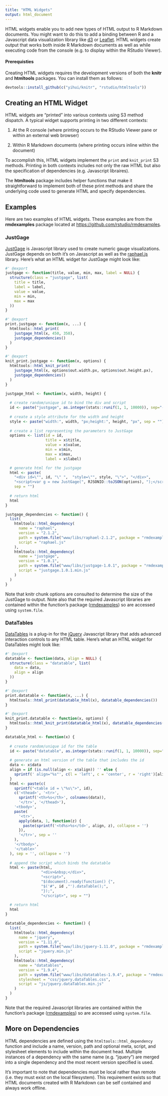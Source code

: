 ```yaml
---
title: "HTML Widgets"
output: html_document
---
```


HTML widgets enable you to add new types of HTML output to R Markdown documents. You might want to do this to add a binding between R and a Javascript data visualization library like [d3](http://d3js.org) or [Leaflet](http://leafletjs.com). HTML widgets create output that works both inside R Markdown documents as well as while executing code from the console (e.g. to display within the RStudio Viewer).

#### Prerequisties

Creating HTML widgets requires the development versions of both the **knitr** and **htmltools** packages. You can install them as follows:

```r
devtools::install_github(c("yihui/knitr", "rstudio/htmltools"))
```

## Creating an HTML Widget

HTML widgets are "printed" into various contexts using S3 method dispatch. A typical widget supports printing in two different contexts:

1) At the R console (where printing occurs to the RStudio Viewer pane or within an external web browser)

2) Within R Markdown documents (where printing occurs inline within the document)

To accomplish this, HTML widgets implement the `print` and `knit_print` S3 methods. Printing in both contexts includes not only the raw HTML but also the specification of dependencies (e.g. Javascript libraires).

The **htmltools** package includes helper functions that make it straightforward to implement both of these print methods and share the underlying code used to generate HTML and specify dependencies.

## Examples

Here are two examples of HTML widgets. These examples are from the **rmdexamples** package located at <https://github.com/rstudio/rmdexamples>.

### JustGage

[JustGage](http://justgage.com/) is Javascript library used to create numeric gauge visualizations. JustGage depends on both it's on Javascript as well as the [raphael.js](http://raphaeljs.com/) library. Here's what an HTML widget for JustGage might look like:

```r
#' @export
justgage <- function(title, value, min, max, label = NULL) {
  structure(class = "justgage", list(
    title = title,
    label = label,
    value = value,
    min = min,
    max = max
  ))
}

#' @export
print.justgage <- function(x, ...) {
  htmltools::html_print(
    justgage_html(x, 450, 350), 
    justgage_dependencies()
  )
}

#' @export
knit_print.justgage <- function(x, options) {
  htmltools::html_knit_print(
    justgage_html(x, options$out.width.px, options$out.height.px), 
    justgage_dependencies()
  )
}

justgage_html <- function(x, width, height) {
  
  # create random/unique id to bind the div and script
  id <- paste("justgage", as.integer(stats::runif(1, 1, 10000)), sep="-") 
  
  # create a style attribute for the width and height
  style <- paste("width:", width, "px;height:", height, "px", sep = "")
  
  # create a list representing the parameters to JustGage
  options <- list(id = id,
                  title = x$title,
                  value = x$value,
                  min = x$min,
                  max = x$max,
                  label = x$label)

  # generate html for the justgage
  html <- paste(
    "<div id=\"", id, "\" ",  "style=\"", style, "\">", "</div>", 
    "<script>var g = new JustGage(", RJSONIO::toJSON(options), ");</script>",
    sep = "")
  
  # return html
  html
}

justgage_dependencies <- function() {
  list(
    htmltools::html_dependency(
      name = "raphael",
      version = "2.1.2",
      path = system.file("www/libs/raphael-2.1.2", package = "rmdexamples"),
      script = "raphael.js"
    ),
    htmltools::html_dependency(
      name = "justgage",
      version = "1.0.1",
      path = system.file("www/libs/justgage-1.0.1", package = "rmdexamples"),
      script = "justgage.1.0.1.min.js"
    )
  )
}
```

Note that knitr chunk options are consulted to determine the size of the JustGage to output. Note also that the required Javascript libraries are contained within the function's package ([rmdexamples](https://github.com/rstudio/rmdexamples)) so are accessed using `system.file`.

### DataTables

[DataTables](https://datatables.net/) is a plug-in for the [jQuery](http://jquery.com/) Javascript library that adds advanced interaction controls to any HTML table. Here's what an HTNL widget for DataTables might look like:

```r
#' @export
datatable <- function(data, align = NULL) {
  structure(class = "datatable", list(
    data = data,
    align = align
  ))
}

#' @export
print.datatable <- function(x, ...) {
  htmltools::html_print(datatable_html(x), datatable_dependencies())
}

#' @export
knit_print.datatable <- function(x, options) {
  htmltools::html_knit_print(datatable_html(x), datatable_dependencies())
}

datatable_html <- function(x) {
  
  # create random/unique id for the table
  id <- paste("datatable", as.integer(stats::runif(1, 1, 10000)), sep="-") 
  
  # generate an html version of the table that includes the id
  data <- x$data
  align = if (is.null(align <- x$align)) '' else {
    sprintf(' align="%s"', c(l = 'left', c = 'center', r = 'right')[align])
  }
  html <- paste(c(
    sprintf("<table id = \"%s\">", id),
    c('<thead>', '<tr>', 
      sprintf('<th>%s</th>', colnames(data)), 
      '</tr>', '</thead>'),
    '<tbody>',
    paste(
      '<tr>',
      apply(data, 1, function(z) {
        paste(sprintf('<td%s>%s</td>', align, z), collapse = '')
      }),
      '</tr>', sep = ''
    ),
    '</tbody>',
    '</table>'
  ), sep = '', collapse = '')
   
  # append the script which binds the datatable
  html <- paste(html,
                "<div>&nbsp;</div>",
                "<script>",
                "$(document).ready(function() {",
                "$('#", id ,"').dataTable();",
                "});",
                "</script>", sep = "")
    
  # return html
  html
}

datatable_dependencies <- function() {
  list(
    htmltools::html_dependency(
      name = "jquery",
      version = "1.11.0",
      path = system.file("www/libs/jquery-1.11.0", package = "rmdexamples"),
      script = "jquery.min.js"
    ),
    htmltools::html_dependency(
      name = "datatables",
      version = "1.9.4",
      path = system.file("www/libs/datatables-1.9.4", package = "rmdexamples"),
      stylesheet = "css/jquery.dataTables.css",
      script = "js/jquery.dataTables.min.js"
    )
  )
}
```

Note that the required Javascript libraries are contained within the function's package ([rmdexamples](https://github.com/rstudio/rmdexamples)) so are accessed using `system.file`.

## More on Dependencies

HTML dependencies are defined using the `htmltools::html_dependency` function and include a name, version, path and optional meta, script, and stylesheet elements to include within the document head. Multiple instances of a dependency with the same name (e.g. "jquery") are merged into a single dependency and the most recent version specified is used.

It's important to note that dependencies must be local rather than remote (i.e. they must exist on the local filesystem). This requirement exists so that HTML documents created with R Markdown can be self contained and always work offline.








